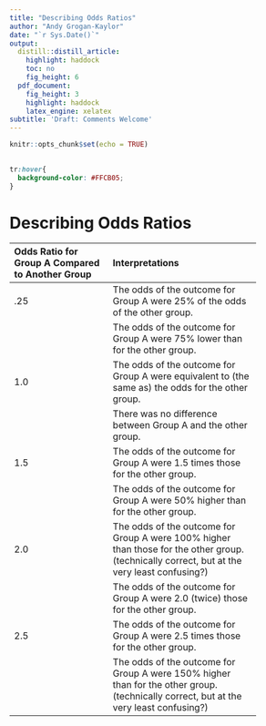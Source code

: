 ```yaml
---
title: "Describing Odds Ratios"
author: "Andy Grogan-Kaylor"
date: "`r Sys.Date()`"
output:
  distill::distill_article:
    highlight: haddock
    toc: no
    fig_height: 6
  pdf_document:
    fig_height: 3
    highlight: haddock
    latex_engine: xelatex
subtitle: 'Draft: Comments Welcome'
---
```


```r

knitr::opts_chunk$set(echo = TRUE)
 
```

```css

tr:hover{
  background-color: #FFCB05;
} 

```

# Describing Odds Ratios

-------------------------------------------------------------
Odds Ratio for Group A   Interpretations
Compared to Another
Group
------------------------ ------------------------------------
.25                       The odds of the outcome for Group A
                          were 25% of the odds of the other 
                          group.
                          
                          The odds of the outcome for Group A
                          were 75% lower than for the other 
                          group.
                                    
1.0                       The odds of the outcome for Group A
                          were equivalent to (the same as)
                          the odds for the other group.
                          
                          There was no difference between Group A
                          and the other group.
                          
1.5                       The odds of the outcome for Group A
                          were 1.5 times those for the other 
                          group.
                          
                          The odds of the outcome for Group A
                          were 50% higher than for the other 
                          group.
                          
2.0                       The odds of the outcome for Group A 
                          were 100% higher than those for the
                          other group. (technically correct,
                          but at the very least confusing?)
                          
                          The odds of the outcome for Group A
                          were 2.0 (twice) those for the other
                          group.
                          
2.5                       The odds of the outcome for Group A
                          were 2.5 times those for the other 
                          group.
                          
                          The odds of the outcome for Group A
                          were 150% higher than for the other
                          group. (technically correct,
                          but at the very least confusing?)
                          
-------------------------------------------------------------

